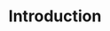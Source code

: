 ---
title: Introduction
description: 'Unleash the Power of Self Support and Step Into Our World-Class Knowledgebase!'
icon: "face-smile-wink"
---